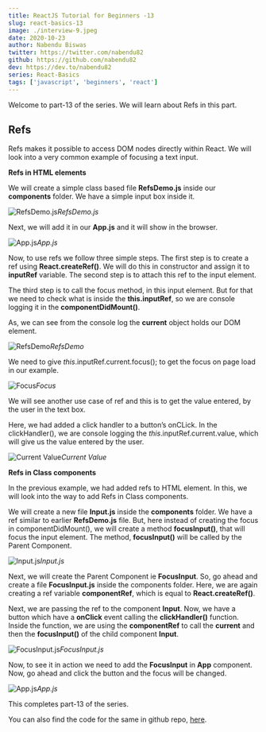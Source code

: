 ```yaml
---
title: ReactJS Tutorial for Beginners -13
slug: react-basics-13
image: ./interview-9.jpeg
date: 2020-10-23
author: Nabendu Biswas
twitter: https://twitter.com/nabendu82
github: https://github.com/nabendu82
dev: https://dev.to/nabendu82
series: React-Basics
tags: ['javascript', 'beginners', 'react']
---
```


Welcome to part-13 of the series. We will learn about Refs in this part.

## Refs

Refs makes it possible to access DOM nodes directly within React. We will look into a very common example of focusing a text input.

**Refs in HTML elements**

We will create a simple class based file **RefsDemo.js** inside our **components** folder. We have a simple input box inside it.

![RefsDemo.js](https://ik.imagekit.io/thewebdev/React-Basics/13/1_M9LW6P8Yh.png)*RefsDemo.js*

Next, we will add it in our **App.js** and it will show in the browser.

![App.js](https://ik.imagekit.io/thewebdev/React-Basics/13/2_jWogsT_-Vb.png)*App.js*

Now, to use refs we follow three simple steps. The first step is to create a ref using **React.createRef()**. We will do this in constructor and assign it to **inputRef** variable. The second step is to attach this ref to the input element.

The third step is to call the focus method, in this input element. But for that we need to check what is inside the **this.inputRef**, so we are console logging it in the **componentDidMount()**.

As, we can see from the console log the **current** object holds our DOM element.

![RefsDemo](https://ik.imagekit.io/thewebdev/React-Basics/13/3_2UyEDFfzNa.png)*RefsDemo*

We need to give *this*.inputRef.current.focus(); to get the focus on page load in our example.

![Focus](https://ik.imagekit.io/thewebdev/React-Basics/13/4_9Yb_tzM4M4.png)*Focus*

We will see another use case of ref and this is to get the value entered, by the user in the text box.

Here, we had added a click handler to a button’s onCLick. In the clickHandler(), we are console logging the *this*.inputRef.current.value, which will give us the value entered by the user.

![Current Value](https://ik.imagekit.io/thewebdev/React-Basics/13/5_HXHa5q8DBO.png)*Current Value*

**Refs in Class components**

In the previous example, we had added refs to HTML element. In this, we will look into the way to add Refs in Class components.

We will create a new file **Input.js** inside the **components** folder. We have a ref similar to earlier **RefsDemo.js** file. But, here instead of creating the focus in componentDidMount(), we will create a method **focusInput()**, that will focus the input element. The method, **focusInput()** will be called by the Parent Component.

![Input.js](https://ik.imagekit.io/thewebdev/React-Basics/13/6_rwp8G5n-OR.png)*Input.js*

Next, we will create the Parent Component ie **FocusInput**. So, go ahead and create a file **FocusInput.js** inside the components folder. Here, we are again creating a ref variable **componentRef**, which is equal to **React.createRef()**.

Next, we are passing the ref to the component **Input**. Now, we have a button which have a **onClick** event calling the **clickHandler()** function. Inside the function, we are using the **componentRef** to call the **current** and then the **focusInput()** of the child component **Input**.

![FocusInput.js](https://ik.imagekit.io/thewebdev/React-Basics/13/7_J2oa2izxJX.png)*FocusInput.js*

Now, to see it in action we need to add the **FocusInput** in **App** component. Now, go ahead and click the button and the focus will be changed.

![App.js](https://ik.imagekit.io/thewebdev/React-Basics/13/8_LU707kBH9i.png)*App.js*

This completes part-13 of the series.

You can also find the code for the same in github repo, [here](https://github.com/nabendu82/React-Basics).
